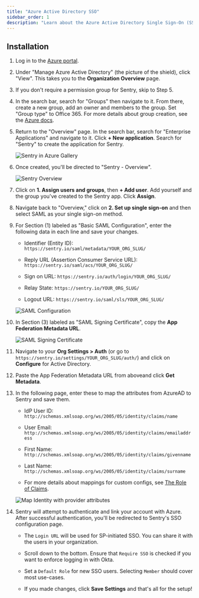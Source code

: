 ```yaml
---
title: "Azure Active Directory SSO"
sidebar_order: 1
description: "Learn about the Azure Active Directory Single Sign-On (SSO)."
---
```


## Installation

1. Log in to the [Azure portal](https://portal.azure.com/).

1. Under "Manage Azure Active Directory" (the picture of the shield), click "View". This takes you to the **Organization Overview** page.

1. If you don't require a permission group for Sentry, skip to Step 5.

1. In the search bar, search for "Groups" then navigate to it. From there, create a new group, add an owner and members to the group. Set "Group type" to Office 365. For more details about group creation, see the [Azure docs](https://docs.microsoft.com/en-us/azure/active-directory/fundamentals/active-directory-groups-create-azure-portal).

1. Return to the "Overview" page. In the search bar, search for "Enterprise Applications" and navigate to it. Click **+ New application**. Search for "Sentry" to create the application for Sentry. 
   
   ![Sentry in Azure Gallery](azure-search-sentry.png)

1. Once created, you'll be directed to "Sentry - Overview".

   ![Sentry Overview](azure-sentry-overview.png)

1. Click on **1. Assign users and groups**, then **+ Add user**. Add yourself and the group you've created to the Sentry app. Click **Assign**.

1. Navigate back to "Overview," click on **2. Set up single sign-on** and then select SAML as your single sign-on method.

1. For Section (1) labeled as "Basic SAML Configuration", enter the following data in each line and save your changes.

   - Identifier (Entity ID): `https://sentry.io/saml/metadata/YOUR_ORG_SLUG/`

   - Reply URL (Assertion Consumer Service URL): `https://sentry.io/saml/acs/YOUR_ORG_SLUG/`

   - Sign on URL: `https://sentry.io/auth/login/YOUR_ORG_SLUG/`

   - Relay State: `https://sentry.io/YOUR_ORG_SLUG/`

   - Logout URL: `https://sentry.io/saml/sls/YOUR_ORG_SLUG/`

   ![SAML Configuration](azure-basic-saml-configuration.png)

1. In Section (3) labeled as "SAML Signing Certificate", copy the **App Federation Metadata URL**.

   ![SAML Signing Certificate](azure-saml-signing-certificate.png)

1. Navigate to your **Org Settings > Auth** (or go to `https://sentry.io/settings/YOUR_ORG_SLUG/auth/`) and click on **Configure** for Active Directory.

1. Paste the App Federation Metadata URL from aboveand click **Get Metadata**.

1. In the following page, enter these to map the attributes from AzureAD to Sentry and save them.

    - IdP User ID: `http://schemas.xmlsoap.org/ws/2005/05/identity/claims/name`

    - User Email: `http://schemas.xmlsoap.org/ws/2005/05/identity/claims/emailaddress`

    - First Name: `http://schemas.xmlsoap.org/ws/2005/05/identity/claims/givenname`

    - Last Name: `http://schemas.xmlsoap.org/ws/2005/05/identity/claims/surname`
    
    - For more details about mappings for custom configs, see [The Role of Claims](https://docs.microsoft.com/en-us/windows-server/identity/ad-fs/technical-reference/the-role-of-claims).

   ![Map Identity with provider attributes](azure-map-identity-provider-attributes.png)
   
1. Sentry will attempt to authenticate and link your account with Azure. After successful authentication, you'll be redirected to Sentry's SSO configuration page.

   - The `Login URL` will be used for SP-initiated SSO. You can share it with the users in your organization.
   
   - Scroll down to the bottom. Ensure that `Require SSO` is checked if you want to enforce logging in with Okta.
   
   - Set a `Default Role` for new SSO users. Selecting `Member` should cover most use-cases.
   
   - If you made changes, click **Save Settings** and that's all for the setup!
